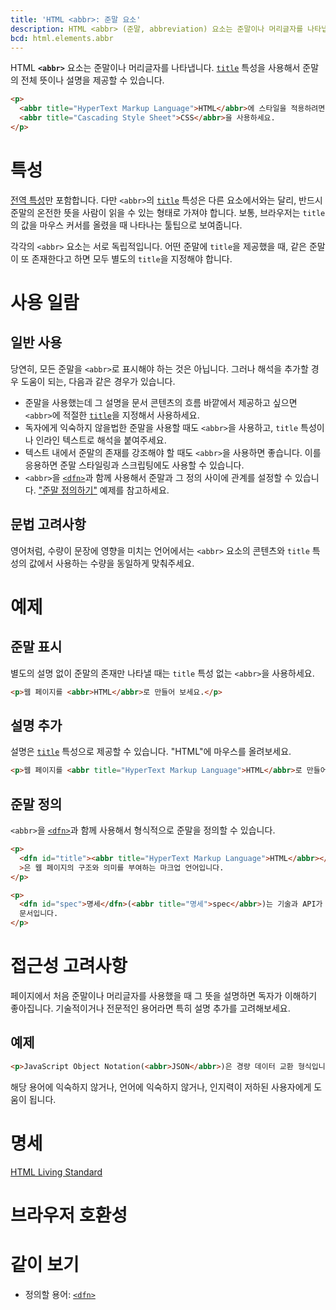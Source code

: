 ```yaml
---
title: 'HTML <abbr>: 준말 요소'
description: HTML <abbr> (준말, abbreviation) 요소는 준말이나 머리글자를 나타냅니다. title 특성을 사용해서 준말의 전체 뜻이나 설명을 제공할 수 있습니다.
bcd: html.elements.abbr
---
```


HTML **`<abbr>`** 요소는 준말이나 머리글자를 나타냅니다. [`title`](../Global_attributes#term-title) 특성을 사용해서 준말의 전체 뜻이나 설명을 제공할 수 있습니다.

<HTMLDemo height={60}>

```html
<p>
  <abbr title="HyperText Markup Language">HTML</abbr>에 스타일을 적용하려면
  <abbr title="Cascading Style Sheet">CSS</abbr>을 사용하세요.
</p>
```

</HTMLDemo>

# 특성

[전역 특성](/../Global_attributes)만 포함합니다. 다만 `<abbr>`의 [`title`](../Global_attributes#term-title) 특성은 다른 요소에서와는 달리, 반드시 준말의 온전한 뜻을 사람이 읽을 수 있는 형태로 가져야 합니다. 보통, 브라우저는 `title`의 값을 마우스 커서를 올렸을 때 나타나는 툴팁으로 보여줍니다.

각각의 `<abbr>` 요소는 서로 독립적입니다. 어떤 준말에 `title`을 제공했을 때, 같은 준말이 또 존재한다고 하면 모두 별도의 `title`을 지정해야 합니다.

# 사용 일람

## 일반 사용

당연히, 모든 준말을 `<abbr>`로 표시해야 하는 것은 아닙니다. 그러나 해석을 추가할 경우 도움이 되는, 다음과 같은 경우가 있습니다.

- 준말을 사용했는데 그 설명을 문서 콘텐츠의 흐름 바깥에서 제공하고 싶으면 `<abbr>`에 적절한 [`title`](../Global_attributes#term-title)을 지정해서 사용하세요.
- 독자에게 익숙하지 않을법한 준말을 사용할 때도 `<abbr>`을 사용하고, `title` 특성이나 인라인 텍스트로 해석을 붙여주세요.
- 텍스트 내에서 준말의 존재를 강조해야 할 때도 `<abbr>`을 사용하면 좋습니다. 이를 응용하면 준말 스타일링과 스크립팅에도 사용할 수 있습니다.
- `<abbr>`을 [`<dfn>`](./dfn)과 함께 사용해서 준말과 그 정의 사이에 관계를 설정할 수 있습니다. ["준말 정의하기"](#준말-정의하기) 예제를 참고하세요.

## 문법 고려사항

영어처럼, 수량이 문장에 영향을 미치는 언어에서는 `<abbr>` 요소의 콘텐츠와 `title` 특성의 값에서 사용하는 수량을 동일하게 맞춰주세요.

# 예제

## 준말 표시

별도의 설명 없이 준말의 존재만 나타낼 때는 `title` 특성 없는 `<abbr>`을 사용하세요.

```html name=marking
<p>웹 페이지를 <abbr>HTML</abbr>로 만들어 보세요.</p>
```

<LiveExample name="marking" height={40} />

## 설명 추가

설명은 [`title`](../Global_attributes#term-title) 특성으로 제공할 수 있습니다. "HTML"에 마우스를 올려보세요.

```html name=expansion
<p>웹 페이지를 <abbr title="HyperText Markup Language">HTML</abbr>로 만들어 보세요.</p>
```

<LiveExample name="expansion" height={40} />

## 준말 정의

`<abbr>`을 [`<dfn>`](./dfn)과 함께 사용해서 형식적으로 준말을 정의할 수 있습니다.

```html name=dfn
<p>
  <dfn id="title"><abbr title="HyperText Markup Language">HTML</abbr></dfn
  >은 웹 페이지의 구조와 의미를 부여하는 마크업 언어입니다.
</p>

<p>
  <dfn id="spec">명세</dfn>(<abbr title="명세">spec</abbr>)는 기술과 API가 어떻게 동작해야 하는지 자세히 서술하는
  문서입니다.
</p>
```

<LiveExample name="dfn" height={80} />

# 접근성 고려사항

페이지에서 처음 준말이나 머리글자를 사용했을 때 그 뜻을 설명하면 독자가 이해하기 좋아집니다. 기술적이거나 전문적인 용어라면 특히 설명 추가를 고려해보세요.

## 예제

```html
<p>JavaScript Object Notation(<abbr>JSON</abbr>)은 경량 데이터 교환 형식입니다.</p>
```

해당 용어에 익숙하지 않거나, 언어에 익숙하지 않거나, 인지력이 저하된 사용자에게 도움이 됩니다.

# 명세

[HTML Living Standard](https://html.spec.whatwg.org/multipage/semantics.html#the-abbr-element)

# 브라우저 호환성

<BrowserCompat data={props.bcd} />

# 같이 보기

- 정의할 용어: [`<dfn>`](./dfn)
